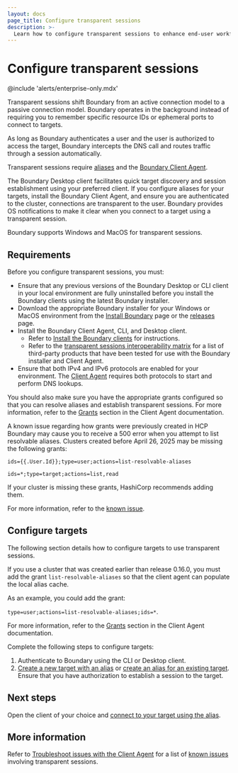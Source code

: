 ```yaml
---
layout: docs
page_title: Configure transparent sessions
description: >-
  Learn how to configure transparent sessions to enhance end-user workflows and simplify target access.
---
```


# Configure transparent sessions

@include 'alerts/enterprise-only.mdx'

Transparent sessions shift Boundary from an active connection model to a passive connection model. Boundary operates in the background instead of requiring you to remember specific resource IDs or ephemeral ports to connect to targets.

As long as Boundary authenticates a user and the user is authorized to access the target, Boundary intercepts the DNS call and routes traffic through a session automatically.

Transparent sessions require [aliases](/boundary/docs/targets/configuration) and the [Boundary Client Agent](/boundary/docs/client-agent).

The Boundary Desktop client facilitates quick target discovery and session establishment using your preferred client. If you configure aliases for your targets, install the Boundary Client Agent, and ensure you are authenticated to the cluster, connections are transparent to the user. Boundary provides OS notifications to make it clear when you connect to a target using a transparent session.

Boundary supports Windows and MacOS for transparent sessions.

## Requirements

Before you configure transparent sessions, you must:

- Ensure that any previous versions of the Boundary Desktop or CLI client in your local environment are fully uninstalled before you install the Boundary clients using the latest Boundary installer.
- Download the appropriate Boundary installer for your Windows or MacOS environment from the [Install Boundary](/boundary/install#installer) page or the [releases](https://releases.hashicorp.com/boundary-installer) page.
- Install the Boundary Client Agent, CLI, and Desktop client.
   - Refer to [Install the Boundary clients](/boundary/docs/deploy/self-managed/install-clients) for instructions.
   - Refer to the [transparent sessions interoperability matrix](/boundary/docs/interoperability-matrix) for a list of third-party products that have been tested for use with the Boundary installer and Client Agent.
- Ensure that both IPv4 and IPv6 protocols are enabled for your environment. The [Client Agent](/boundary/docs/client-agent) requires both protocols to start and perform DNS lookups.

You should also make sure you have the appropriate grants configured so that you can resolve aliases and establish transparent sessions.
For more information, refer to the [Grants](/boundary/docs/client-agent#grants) section in the Client Agent documentation.

<Warning>

A known issue regarding how grants were previously created in HCP Boundary may cause you to receive a 500 error when you attempt to list resolvable aliases.
Clusters created before April 26, 2025 may be missing the following grants:

`ids={{.User.Id}};type=user;actions=list-resolvable-aliases`

`ids=*;type=target;actions=list,read`

If your cluster is missing these grants, HashiCorp recommends adding them.

For more information, refer to the [known issue](/boundary/docs/release-notes/v0_19_0#hcp-grants).

</Warning>

## Configure targets

The following section details how to configure targets to use transparent sessions.

<Tip>

If you use a cluster that was created earlier than release 0.16.0, you must add the grant `list-resolvable-aliases` so that the client agent can populate the local alias cache.

As an example, you could add the grant:

`type=user;actions=list-resolvable-aliases;ids=*`.

For more information, refer to the [Grants](/boundary/docs/client-agent#grants) section in the Client Agent documentation.

</Tip>

Complete the following steps to configure targets:

1. Authenticate to Boundary using the CLI or Desktop client.
1. [Create a new target with an alias](/boundary/docs/targets/configuration/create-target-alias#create-an-alias-during-target-creation) or [create an alias for an existing target](/boundary/docs/targets/configuration/create-target-alias#create-an-alias-for-an-existing-target).
Ensure that you have authorization to establish a session to the target.

## Next steps

Open the client of your choice and [connect to your target using the alias](/boundary/docs/targets/connections/transparent-sessions).

## More information

Refer to [Troubleshoot issues with the Client Agent](/boundary/docs/client-agent/troubleshoot) for a list of [known issues](/boundary/docs/client-agent/troubleshoot#transparent-sessions-known-issues) involving transparent sessions.
